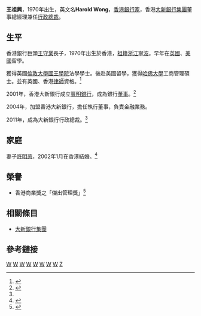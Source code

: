 '''王祖興'''，1970年出生，英文名'''Harold Wong'''，[[香港|香港]][[銀行家|銀行家]]，香港[[大新銀行集團|大新銀行集團]]董事總經理兼任[[行政總裁|行政總裁]]。

==生平==

香港銀行巨頭[[王守业_(银行家)|王守業]]長子，1970年出生於香港，[[祖籍|祖籍]][[浙江|浙江]][[寧波|寧波]]。早年在[[英國|英國]]、[[美國|美國]]留學。

獲得英國[[倫敦大學國王學院|倫敦大學國王學院]]法學學士。後赴美國留學，獲得[[哈佛大學|哈佛大學]]工商管理碩士。並有英國、香港[[律師|律師]]資格。<ref name="wong">{{cite web |url=http://hk.apple.nextmedia.com/financeestate/art/20111007/15681812 |title=中環在線：大新太子爺怕醜頻甩嘴 |publisher=[[蘋果日報|蘋果日報]] |date=2011年10月7日 |accessdate=2014-03-28 |archive-date=2014-03-29 |archive-url=https://web.archive.org/web/20140329081143/http://hk.apple.nextmedia.com/financeestate/art/20111007/15681812 |dead-url=no }}</ref>

2001年，香港大新銀行成立[[豐明銀行|豐明銀行]]，成為銀行[[董事|董事]]。<ref>{{cite web |url=http://hk.apple.nextmedia.com/financeestate/art/20021228/3029363 |title=李儀章偕兩高層辭職　王祖興接手大新豐明整合後勤部門 |publisher=[[蘋果日報|蘋果日報]] |date=2002年12月28日 |accessdate=2014-03-28 |archive-date=2014-03-29 |archive-url=https://web.archive.org/web/20140329082448/http://hk.apple.nextmedia.com/financeestate/art/20021228/3029363 |dead-url=no }}</ref>

2004年，加盟香港大新銀行，擔任執行董事，負責金融業務。

2011年，成為大新銀行行政總裁。<ref name="wong"/>

==家庭==

妻子[[許明茵|許明茵]]，2002年1月在香港結婚。<ref>{{cite web |url=http://hk.apple.nextmedia.com/entertainment/art/20020408/2531148 |title=王祖興大婚食住頂級 |publisher=[[蘋果日報|蘋果日報]] |date=2002年4月8日 |accessdate=2014-03-28 |archive-date=2014-03-29 |archive-url=https://web.archive.org/web/20140329082451/http://hk.apple.nextmedia.com/entertainment/art/20020408/2531148 |dead-url=no }}</ref>

==榮譽==
* 香港商業獎之「傑出管理獎」<ref>{{cite web |url=http://orientaldaily.on.cc/cnt/finance/20131212/00202_045.html |title=大新王祖興獲傑出管理獎 |publisher=[[東方日報|東方日報]] |date=2013年12月12日 (四) |accessdate=2014-03-28 |archive-date=2014-03-29 |archive-url=https://web.archive.org/web/20140329095150/http://orientaldaily.on.cc/cnt/finance/20131212/00202_045.html |dead-url=no }}</ref>

==相關條目==
* [[大新銀行集團|大新銀行集團]]

==參考鏈接==
{{reflist}}

[[Category:香港人|W]]
[[Category:香港寧波人|W]]
[[Category:香港銀行家|W]]
[[Category:倫敦國王學院校友|W]]
[[Category:哈佛大學校友|W]]
[[Category:香港律師|W]]
[[Category:王守業家族|W]]
[[Category:寧波商幫|W]]
[[Category:王姓|Z]]